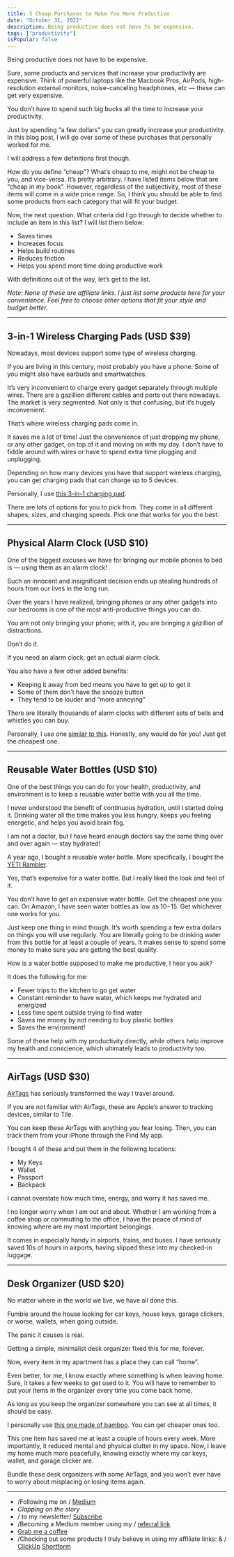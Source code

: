 ```yaml
---
title: 5 Cheap Purchases to Make You More Productive
date: "October 31, 2022"
description: Being productive does not have to be expensive.
tags: ["productivity"]
isPopular: false
---
```

Being productive does not have to be expensive. 

Sure, some products and services that increase your productivity are expensive. Think of powerful laptops like the Macbook Pros, AirPods, high-resolution external monitors, noise-canceling headphones, etc — these can get very expensive. 

You don’t have to spend such big bucks all the time to increase your productivity. 

Just by spending “a few dollars” you can greatly increase your productivity. In this blog post, I will go over some of these purchases that personally worked for me. 

I will address a few definitions first though. 

How do you define “cheap”? What’s cheap to me, might not be cheap to you, and vice-versa. It’s pretty arbitrary. I have listed items below that are “cheap in my book”. However, regardless of the subjectivity, most of these items will come in a wide price range. So, I think you should be able to find some products from each category that will fit your budget. 

Now, the next question. What criteria did I go through to decide whether to include an item in this list? I will list them below:

* Saves times 
* Increases focus
* Helps build routines 
* Reduces friction
* Helps you spend more time doing productive work

With definitions out of the way, let’s get to the list. 

*Note: None of these are affiliate links. I just list some products here for your convenience. Feel free to choose other options that fit your style and budget better.*

- - -
## 3-in-1 Wireless Charging Pads (USD $39)
Nowadays, most devices support some type of wireless charging. 

If you are living in this century, most probably you have a phone. Some of you might also have earbuds and smartwatches. 

It’s very inconvenient to charge every gadget separately through multiple wires. There are a gazillion different cables and ports out there nowadays. The market is very segmented. Not only is that confusing, but it’s hugely inconvenient. 

That’s where wireless charging pads come in. 

It saves me a lot of time! Just the convenience of just dropping my phone, or any other gadget, on top of it and moving on with my day.  I don’t have to fiddle around with wires or have to spend extra time plugging and unplugging. 

Depending on how many devices you have that support wireless charging, you can get charging pads that can charge up to 5 devices. 

Personally, I use [this 3-in-1 charging pad](https://www.amazon.com/Wireless-Charger-Magnetic-Foldable-Charging/dp/B09W244BTQ/ref=sr_1_4?crid=1ZIE3ELLPNPCX&keywords=3+in+1+charging+pad&qid=1667262053&qu=eyJxc2MiOiI0LjE5IiwicXNhIjoiMy43NSIsInFzcCI6IjMuODkifQ%3D%3D&sprefix=3+in+1+charging+pa%2Caps%2C189&sr=8-4). 

There are lots of options for you to pick from. They come in all different shapes, sizes, and charging speeds. Pick one that works for you the best.

- - -
## Physical Alarm Clock (USD $10)
One of the biggest excuses we have for bringing our mobile phones to bed is — using them as an alarm clock! 

Such an innocent and insignificant decision ends up stealing hundreds of hours from our lives in the long run. 

Over the years I have realized, bringing phones or any other gadgets into our bedrooms is one of the most anti-productive things you can do. 

You are not only bringing your phone; with it, you are bringing a gazillion of distractions. 

Don’t do it. 

If you need an alarm clock, get an actual alarm clock. 

You also have a few other added benefits:

* Keeping it away from bed means you have to get up to get it 
* Some of them don’t have the snooze button
* They tend to be louder and “more annoying” 

There are literally thousands of alarm clocks with different sets of bells and whistles you can buy. 

Personally, I use one [similar to this](https://www.amazon.com/FLOITTUY-Sleepers-Backlight-Bedroom-Decoration/dp/B0836Z9V7J/ref=sr_1_11?crid=1NN8JA7X7M72D&keywords=physical+alarm+clock&qid=1667262164&qu=eyJxc2MiOiI0LjMzIiwicXNhIjoiMy42NSIsInFzcCI6IjMuMzgifQ%3D%3D&sprefix=physical+alarm+clock%2Caps%2C175&sr=8-11). Honestly, any would do for you! Just get the cheapest one. 

- - -
## Reusable Water Bottles (USD $10)
One of the best things you can do for your health, productivity, and environment is to keep a reusable water bottle with you all the time.

I never understood the benefit of continuous hydration, until I started doing it. Drinking water all the time makes you less hungry, keeps you feeling energetic, and helps you avoid brain fog. 

I am not a doctor, but I have heard enough doctors say the same thing over and over again — stay hydrated! 

A year ago, I bought a reusable water bottle. More specifically, I bought the [YETI Rambler](https://www.amazon.com/YETI-Rambler-Stainless-Insulated-Offshore/dp/B09RLNNL84/ref=sr_1_3?keywords=blue+yeti+water+bottle&qid=1667262781&qu=eyJxc2MiOiI0LjM2IiwicXNhIjoiMy44MSIsInFzcCI6IjMuMDEifQ%3D%3D&sprefix=blue+yeti+wat%2Caps%2C195&sr=8-3&ufe=app_do%3Aamzn1.fos.006c50ae-5d4c-4777-9bc0-4513d670b6bc). 

Yes, that’s expensive for a water bottle. But I really liked the look and feel of it. 

You don’t have to get an expensive water bottle. Get the cheapest one you can. On Amazon, I have seen water bottles as low as $10-$15. Get whichever one works for you. 

Just keep one thing in mind though. It’s worth spending a few extra dollars on things you will use regularly. You are literally going to be drinking water from this bottle for at least a couple of years. It makes sense to spend some money to make sure you are getting the best quality. 

How is a water bottle supposed to make me productive, I hear you ask? 

It does the following for me:

* Fewer trips to the kitchen to go get water 
* Constant reminder to have water, which keeps me hydrated and energized 
* Less time spent outside trying to find water 
* Saves me money by not needing to buy plastic bottles
* Saves the environment! 

Some of these help with my productivity directly, while others help improve my health and conscience, which ultimately leads to productivity too. 

- - -
## AirTags (USD $30)
[AirTags](https://www.apple.com/shop/buy-airtag/airtag) has seriously transformed the way I travel around. 

If you are not familiar with AirTags, these are Apple’s answer to tracking devices, similar to Tile. 

You can keep these AirTags with anything you fear losing. Then, you can track them from your iPhone through the Find My app. 

I bought 4 of these and put them in the following locations:

* My Keys
* Wallet
* Passport
* Backpack

I cannot overstate how much time, energy, and worry it has saved me. 

I no longer worry when I am out and about. Whether I am working from a coffee shop or commuting to the office, I have the peace of mind of knowing where are my most important belongings. 

It comes in especially handy in airports, trains, and buses. I have seriously saved 10s of hours in airports, having slipped these into my checked-in luggage. 

- - -
## Desk Organizer (USD $20)
No matter where in the world we live, we have all done this. 

Fumble around the house looking for car keys, house keys, garage clickers, or worse, wallets, when going outside. 

The panic it causes is real. 

Getting a simple, minimalist desk organizer fixed this for me, forever. 

Now, every item in my apartment has a place they can call “home”. 

Even better, for me, I know exactly where something is when leaving home. Sure, it takes a few weeks to get used to it. You will have to remember to put your items in the organizer every time you come back home. 

As long as you keep the organizer somewhere you can see at all times, it should be easy. 

I personally use [this one made of bamboo](https://www.amazon.com/Bamboo-Desk-Organizer-Organization-Toiletries/dp/B08D9HWD2B/ref=sr_1_33?crid=35GJHLL4HB6ZX&keywords=desk+organizer&qid=1667263298&qu=eyJxc2MiOiI4LjQ1IiwicXNhIjoiOC4xNiIsInFzcCI6IjcuNjgifQ%3D%3D&sprefix=desk+organize%2Caps%2C179&sr=8-33). You can get cheaper ones too. 

This one item has saved me at least a couple of hours every week. More importantly, it reduced mental and physical clutter in my space. Now, I leave my home much more peacefully, knowing exactly where my car keys, wallet, and garage clicker are. 

Bundle these desk organizers with some AirTags, and you won’t ever have to worry about misplacing or losing items again. 

- - -
* /Following me on   / [Medium](https://irtizahafiz.medium.com/) 
* *Clapping on the story*
* /  to my newsletter/ [Subscribe](https://irtizahafiz.medium.com/subscribe) 
* /Becoming a Medium member using my   / [referral link](https://irtizahafiz.medium.com/membership) 
* [Grab me a coffee](https://ko-fi.com/irtiza) 
* /Checking out some products I truly believe in using my affiliate links:    &   / [ClickUp](https://clickup.pxf.io/ZdaAmq)  [Shortform](http://shortform.com/Irtiza) 


